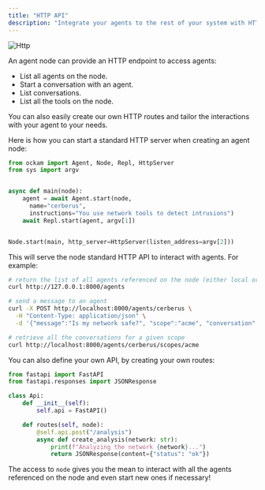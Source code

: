 ```yaml
---
title: "HTTP API"
description: "Integrate your agents to the rest of your system with HTTP calls"
---
```



![Http](/http.png)

An agent node can provide an HTTP endpoint to access agents:

- List all agents on the node.
- Start a conversation with an agent.
- List conversations.
- List all the tools on the node.

You can also easily create our own HTTP routes and tailor the interactions with your agent to your needs.

Here is how you can start a standard HTTP server when creating an agent node:

```python images/main/main.py
from ockam import Agent, Node, Repl, HttpServer
from sys import argv


async def main(node):
    agent = await Agent.start(node, 
      name="cerberus", 
      instructions="You use network tools to detect intrusions")
    await Repl.start(agent, argv[1])


Node.start(main, http_server=HttpServer(listen_address=argv[2]))
```

This will serve the node standard HTTP API to interact with agents. For example:

```bash
# return the list of all agents referenced on the node (either local or remote)
curl http://127.0.0.1:8000/agents

# send a message to an agent
curl -X POST http://localhost:8000/agents/cerberus \
  -H "Content-Type: application/json" \
  -d '{"message":"Is my network safe?", "scope":"acme", "conversation":"1"}'

# retrieve all the conversations for a given scope
curl http://localhost:8000/agents/cerberus/scopes/acme
```

You can also define your own API, by creating your own routes:

```python images/main/api.py
from fastapi import FastAPI
from fastapi.responses import JSONResponse

class Api:
    def __init__(self):
        self.api = FastAPI()

    def routes(self, node):
        @self.api.post("/analysis")
        async def create_analysis(network: str):
            print(f"Analyzing the network {network}...")
            return JSONResponse(content={"status": "ok"})
```

The access to `node` gives you the mean to interact with all the agents referenced on the node and even start new ones if necessary\!